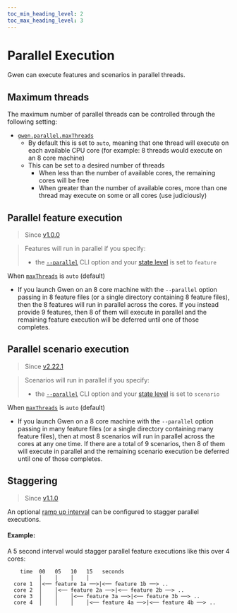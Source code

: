 ```yaml
--- 
toc_min_heading_level: 2
toc_max_heading_level: 3
---
```



# Parallel Execution

Gwen can execute features and scenarios in parallel threads.

## Maximum threads

The maximum number of parallel threads can be controlled through the following setting:

- [`gwen.parallel.maxThreads`](/docs/settings#gwen-parallel-maxThreads)
  - By default this is set to `auto`, meaning that one thread will execute on each available CPU core (for example: 8 threads would execute on an 8 core machine)
  - This can be set to a desired number of threads
    - When less than the number of available cores, the remaining cores will be free
    - When greater than the number of available cores, more than one thread may execute on some or all cores (use judiciously)

## Parallel feature execution

> Since [v1.0.0](https://github.com/gwen-interpreter/gwen-web/releases/tag/v1.0.0)


> Features will run in parallel if you specify:
> -  the [`--parallel`](/docs/cli#gwen-cli-options-parallel) CLI option and your [state level](/docs/settings#gwen-state-level) is set to `feature`

When [`maxThreads`](#maximum-threads) is `auto` (default)
- If you launch Gwen on an 8 core machine with the `--parallel` option passing in 8 feature files (or a single directory containing 8 feature files), then the 8 features will run in parallel across the cores. If you instead provide 9 features, then 8 of them will execute in parallel and the remaining feature execution will be deferred until one of those completes.


## Parallel scenario execution

> Since [v2.22.1](https://github.com/gwen-interpreter/gwen-web/releases/tag/v2.22.1)

> Scenarios will run in parallel if you specify:
> - the [`--parallel`](/docs/cli#gwen-cli-options-parallel) CLI option and your [state level](/docs/settings#gwen-state-level) is set to `scenario`

When [`maxThreads`](#maximum-threads) is `auto` (default)
- If you launch Gwen on a 8 core machine with the `--parallel` option passing in many feature files (or a single directory containing many feature files), then at most 8 scenarios will run in parallel across the cores at any one time. If there are a total of 9 scenarios, then 8 of them will execute in parallel and the remaining scenario execution be deferred until one of those completes.

## Staggering

> Since [v1.1.0](https://github.com/gwen-interpreter/gwen-web/releases/tag/v1.1.0)

An optional [ramp up interval](/docs/settings#gwen-rampup-interval-seconds) can be configured to stagger parallel executions.

#### Example: 

A 5 second interval would stagger parallel feature executions like this over 4 cores:

```text
    time  00   05   10   15   seconds
          │    │    │    │
  core 1  │<── feature 1a ──>|<── feature 1b ──> ..
  core 2  │    │<── feature 2a ──>|<── feature 2b ──> ..
  core 3  │    │    │<── feature 3a ──>|<── feature 3b ──> ..
  core 4  │    │    │    │<── feature 4a ──>|<── feature 4b ──> ..
  ```
